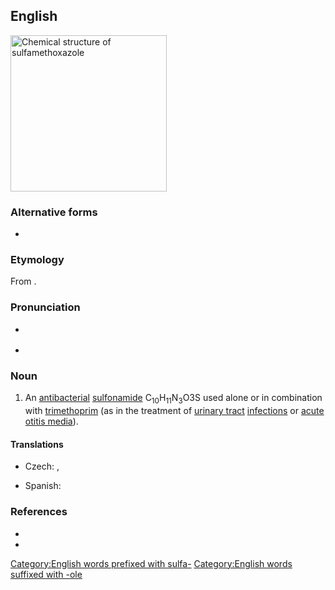==English==
[[File:Sulfamethoxazole2DACS.svg|thumb|250px|Chemical structure of '''sulfamethoxazole''']]
{{wikipedia}}

===Alternative forms===
* {{alter|en|sulphamethoxazole}}

===Etymology===
From {{af|en|sulfa-|meth-|isoxazole|alt3=(is)oxazole|t1=sulfonamide|nocat=1}}.

===Pronunciation===
* {{a|RP}} {{IPA|en|/ˌsʌl.fə.mɪˈtɒk.sə.zəʊl/}}
* {{a|GA}} {{IPA|en|/ˌsʌl.fəˌmɛˈθɑk.səˌzoʊl/}}

===Noun===
{{en-noun|-}}

# {{lb|en|pharmaceutical drug}} An [[antibacterial]] [[sulfonamide]] C<sub>10</sub>H<sub>11</sub>N<sub>3</sub>O3S used alone or in combination with [[trimethoprim]] (as in the treatment of [[urinary tract]] [[infection]]s or [[acute]] [[otitis media]]).

====Translations====
{{trans-top}}
* Czech: {{t|cs|sulfamethoxazol|m}}, {{t|cs|sulfametoxazol|m}}
{{trans-mid}}
* Spanish: {{t|es|sulfametoxazol|m}}
{{trans-bottom}}

===References===
* {{R:Lexico}}
* {{R:MWO}}

[[Category:English words prefixed with sulfa-]]
[[Category:English words suffixed with -ole]]